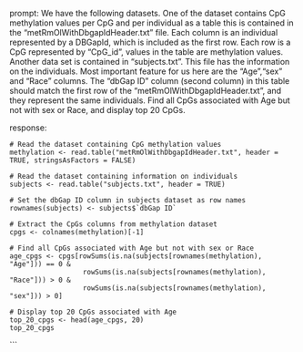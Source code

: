 prompt:
We have the following datasets. One of the dataset contains CpG methylation values per CpG and per individual as a table this is contained in the “metRmOlWithDbgapIdHeader.txt” file. Each column is an individual represented by a DBGapId, which is included as the first row. Each row is a CpG represented by "CpG_id", values in the table are methylation values. Another data set is contained in “subjects.txt”. This file has the information on the individuals. Most important feature for us here are the "Age","sex" and "Race" columns. The "dbGap ID" column (second column) in this table should match the first row of the "metRmOlWithDbgapIdHeader.txt", and they represent the same individuals. Find all CpGs associated with Age but not with sex or Race, and display top 20 CpGs.

response:
```
# Read the dataset containing CpG methylation values
methylation <- read.table("metRmOlWithDbgapIdHeader.txt", header = TRUE, stringsAsFactors = FALSE)

# Read the dataset containing information on individuals
subjects <- read.table("subjects.txt", header = TRUE)

# Set the dbGap ID column in subjects dataset as row names
rownames(subjects) <- subjects$`dbGap ID`

# Extract the CpGs columns from methylation dataset
cpgs <- colnames(methylation)[-1]

# Find all CpGs associated with Age but not with sex or Race
age_cpgs <- cpgs[rowSums(is.na(subjects[rownames(methylation), "Age"])) == 0 & 
                  rowSums(is.na(subjects[rownames(methylation), "Race"])) > 0 & 
                  rowSums(is.na(subjects[rownames(methylation), "sex"])) > 0]

# Display top 20 CpGs associated with Age
top_20_cpgs <- head(age_cpgs, 20)
top_20_cpgs
```
```
